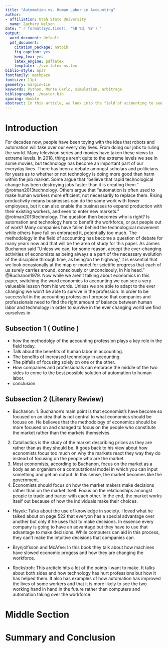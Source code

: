 ```yaml
---
title: "Automation vs. Human Labor in Accounting"
author:
- affiliation: Utah State University
  name: Zachary Nelson
date: "`r format(Sys.time(), '%B %d, %Y')`"
output:
  word_document: default
  pdf_document:
    citation_package: natbib
    fig_caption: yes
    keep_tex: yes
    latex_engine: pdflatex
    template: ./svm-latex-ms.tex
biblio-style: apsr
fontfamily: mathpazo
fontsize: 11pt
geometry: margin=1in
keywords: Python, Monte Carlo, simulation, arbitrage
bibliography: ./master.bib
spacing: double
abstract: In this article, we look into the field of accounting to see how automation affects the lives of accountants. We will explore how technology has hurt the field of accounting as well as how technology has advanced the profession and companies as a whole. We will use these arguements to build a background and then use their arguments to prove that neither is completely correct, meaning, there is a need for advanced technology and human labor in the field of accounting to be successful. 
---
```



>  

# Introduction
For decades now, people have been toying with the idea that robots and automation will take over our every day lives. From doing our jobs to ruling the world. Many television series and movies have taken these views to extreme levels. In 2018, things aren't quite to the extreme levels we see in some movies, but technology has become an important part of our everyday lives. There has been a debate amongst scholars and politicians for years as to whether or not technology is doing more good than harm within the job market. Some argue that "believe that rapid technological change has been destroying jobs faster than it is creating them." @rotman2013technology. Others argue that "automation is often used to make human workers more efficient, not necessarily to replace them. Rising productivity means businesses can do the same work with fewer employees, but it can also enable the businesses to expand production with their existing workers, and even to enter new markets." @rotman2013technology. The question then becomes who is right? Is automation and technology here to benefit the workforce, or put people out of work? Many companies have fallen behind the technological movement while others have full on embraced it, potentially too much. The methodology in the field of accounting has become a question of debate for many years now and that will be the area of study for this paper. As James Buchanon said "Unless we can, for some reason, accept the ever-changing activities of economists as being always a a part of the necessary evolution of the discipline through time, as being'on the highway,' it is essential that we look occasionally at the map or model for scietific progress that each of us surely carries around, consciously or unconcisouly, in his head." @Buchanon1979. Now while we aren't talking about economics in this paper, switching the word economics to accounting we can see a very valueable lesson from his words. Unless we are able to adapt to the ever changing we won't be able to survive in the profession. In order to be successful in the accounting profession I propose that companies and professionals need to find the right amount of balance between human labor and technology in order to survive in the ever changing world we find ourselves in.

## Subsection 1 ( Outline )

 - how the methodolgy of the accounting profession plays a key role in the field today.
 - Talk about the benefits of human labor in accounting.
 - The benefits of increased technology in accounting.
 - The pitfalls of focusing solely on one or the other.
 - How companies and professionals can embrace the middle of the two sides to come to the best possible solution of automation to human labor.
 - conclusion 

## Subsection 2 (Literary Review)

- Buchanon: 1. Buchanon's main point is that economist's have become so focused on an idea that is not central to what economics should be focuse on. He believes that the methodology of economics should be more focused on and changed to focus on the people who constitute the market rather than the markets themselves.
2. Catallactics is the study of the market describing prices as they are rather than as they should be. It goes back to his view about how economists focus too much on why the markets react they way they do instead of focusing on the people who are the market.
3. Most economists, according to Buchanon, focus on the market as a body as an organism or a computational model in which you can input something and get an output. In this sense, the market becomes like the government. 
4. Economists should focus on how the market makers make decisions rather than on the market itself. Focus on the relationships amongst people to trade and barter with each other. In the end, the market works itself out because of how the individuals make their choices. 

- Hayek: Talks about the use of knowledge in society. I loved what he talked about on page 522 that everyon has a special advantage over another but only if he uses that to make decisions. In essence every company is going to have an advantage but they have to use that advantage to make decisions. While computers can aid in this process, they can't make the intuitive decisions that companies can.

- Brynjolfsson and McAfee: In this book they talk about how machines have slowed economic progess and how they are changing the workforce.

- Rockstroh: This arcticle hits a lot of the points I want to make. It talks about both sides and how technology has hurt professions but how it has helped them. It also has examples of how automation has improved the lives of some workers and that it is more likely to see the two working hand in hand in the future rather than computers and automation taking over the workforce. 

# Middle Section



# Summary and Conclusion



<!--
# References
\setlength{\parindent}{-0.2in}
\setlength{\leftskip}{0.2in}
\setlength{\parskip}{8pt}
\vspace*{-0.2in}
\noindent
-->

